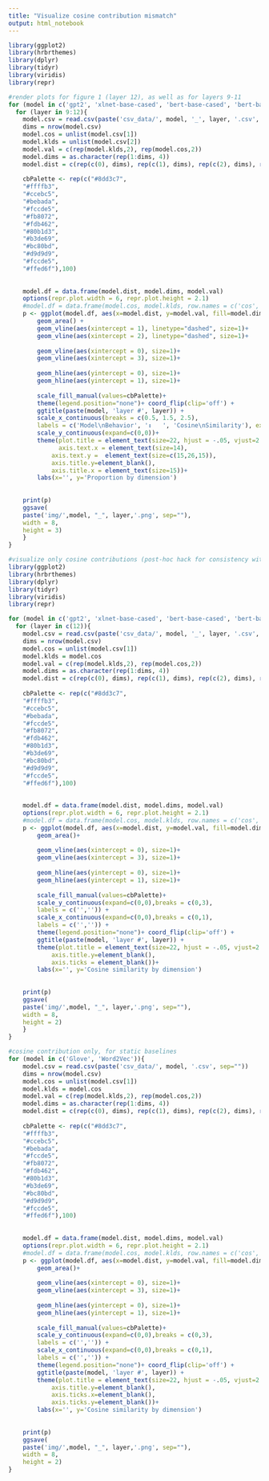 ---
title: "Visualize cosine contribution mismatch"
output: html_notebook
---

```{r}
library(ggplot2)
library(hrbrthemes)
library(dplyr)
library(tidyr)
library(viridis)
library(repr)

#render plots for figure 1 (layer 12), as well as for layers 9-11
for (model in c('gpt2', 'xlnet-base-cased', 'bert-base-cased', 'bert-base-uncased', 'roberta-base')){
  for (layer in 9:12){
    model.csv = read.csv(paste('csv_data/', model, '_', layer, '.csv', sep=""))
    dims = nrow(model.csv)
    model.cos = unlist(model.csv[1])
    model.klds = unlist(model.csv[2])
    model.val = c(rep(model.klds,2), rep(model.cos,2))
    model.dims = as.character(rep(1:dims, 4))
    model.dist = c(rep(c(0), dims), rep(c(1), dims), rep(c(2), dims), rep(c(3), dims))
    
    cbPalette <- rep(c("#8dd3c7",
    "#ffffb3",
    "#ccebc5",
    "#bebada",
    "#fccde5",
    "#fb8072",
    "#fdb462",
    "#80b1d3",
    "#b3de69",
    "#bc80bd",
    "#d9d9d9",
    "#fccde5",
    "#ffed6f"),100)
    
    
    model.df = data.frame(model.dist, model.dims, model.val)
    options(repr.plot.width = 6, repr.plot.height = 2.1)
    #model.df = data.frame(model.cos, model.klds, row.names = c('cos', 'kld'))
    p <- ggplot(model.df, aes(x=model.dist, y=model.val, fill=model.dims)) + 
        geom_area() + 
        geom_vline(aes(xintercept = 1), linetype="dashed", size=1)+
        geom_vline(aes(xintercept = 2), linetype="dashed", size=1)+
      
        geom_vline(aes(xintercept = 0), size=1)+
        geom_vline(aes(xintercept = 3), size=1)+
      
        geom_hline(aes(yintercept = 0), size=1)+
        geom_hline(aes(yintercept = 1), size=1)+
      
        scale_fill_manual(values=cbPalette)+ 
        theme(legend.position="none")+ coord_flip(clip='off') + 
        ggtitle(paste(model, 'layer #', layer)) +
        scale_x_continuous(breaks = c(0.5, 1.5, 2.5),
        labels = c('Model\nBehavior', '↕   ', 'Cosine\nSimilarity'), expand = c(0,0))+
        scale_y_continuous(expand=c(0,0))+
        theme(plot.title = element_text(size=22, hjust = -.05, vjust=2.4),
              axis.text.x = element_text(size=14),
            axis.text.y =  element_text(size=c(15,26,15)),
            axis.title.y=element_blank(),
            axis.title.x = element_text(size=15))+
        labs(x='', y='Proportion by dimension')
   
    
    print(p)
    ggsave(
    paste('img/',model, "_", layer,'.png', sep=""),
    width = 8,
    height = 3)
    }
}
```

```{r}
#visualize only cosine contributions (post-hoc hack for consistency with previous plot)
library(ggplot2)
library(hrbrthemes)
library(dplyr)
library(tidyr)
library(viridis)
library(repr)

for (model in c('gpt2', 'xlnet-base-cased', 'bert-base-cased', 'bert-base-uncased', 'roberta-base')){
  for (layer in c(12)){
    model.csv = read.csv(paste('csv_data/', model, '_', layer, '.csv', sep=""))
    dims = nrow(model.csv)
    model.cos = unlist(model.csv[1])
    model.klds = model.cos
    model.val = c(rep(model.klds,2), rep(model.cos,2))
    model.dims = as.character(rep(1:dims, 4))
    model.dist = c(rep(c(0), dims), rep(c(1), dims), rep(c(2), dims), rep(c(3), dims))
    
    cbPalette <- rep(c("#8dd3c7",
    "#ffffb3",
    "#ccebc5",
    "#bebada",
    "#fccde5",
    "#fb8072",
    "#fdb462",
    "#80b1d3",
    "#b3de69",
    "#bc80bd",
    "#d9d9d9",
    "#fccde5",
    "#ffed6f"),100)
    
    
    model.df = data.frame(model.dist, model.dims, model.val)
    options(repr.plot.width = 6, repr.plot.height = 2.1)
    #model.df = data.frame(model.cos, model.klds, row.names = c('cos', 'kld'))
    p <- ggplot(model.df, aes(x=model.dist, y=model.val, fill=model.dims)) + 
        geom_area()+
      
        geom_vline(aes(xintercept = 0), size=1)+
        geom_vline(aes(xintercept = 3), size=1)+
      
        geom_hline(aes(yintercept = 0), size=1)+
        geom_hline(aes(yintercept = 1), size=1)+
      
        scale_fill_manual(values=cbPalette)+ 
        scale_y_continuous(expand=c(0,0),breaks = c(0,3),
        labels = c('','')) +
        scale_x_continuous(expand=c(0,0),breaks = c(0,1),
        labels = c('','')) +
        theme(legend.position="none")+ coord_flip(clip='off') + 
        ggtitle(paste(model, 'layer #', layer)) +
        theme(plot.title = element_text(size=22, hjust = -.05, vjust=2.4),
            axis.title.y=element_blank(),
            axis.ticks = element_blank())+
        labs(x='', y='Cosine similarity by dimension')
   
    
    print(p)
    ggsave(
    paste('img/',model, "_", layer,'.png', sep=""),
    width = 8,
    height = 2)
    }
}
```


```{r}
#cosine contribution only, for static baselines
for (model in c('Glove', 'Word2Vec')){
    model.csv = read.csv(paste('csv_data/', model, '.csv', sep=""))
    dims = nrow(model.csv)
    model.cos = unlist(model.csv[1])
    model.klds = model.cos
    model.val = c(rep(model.klds,2), rep(model.cos,2))
    model.dims = as.character(rep(1:dims, 4))
    model.dist = c(rep(c(0), dims), rep(c(1), dims), rep(c(2), dims), rep(c(3), dims))
    
    cbPalette <- rep(c("#8dd3c7",
    "#ffffb3",
    "#ccebc5",
    "#bebada",
    "#fccde5",
    "#fb8072",
    "#fdb462",
    "#80b1d3",
    "#b3de69",
    "#bc80bd",
    "#d9d9d9",
    "#fccde5",
    "#ffed6f"),100)
    
    
    model.df = data.frame(model.dist, model.dims, model.val)
    options(repr.plot.width = 6, repr.plot.height = 2.1)
    #model.df = data.frame(model.cos, model.klds, row.names = c('cos', 'kld'))
    p <- ggplot(model.df, aes(x=model.dist, y=model.val, fill=model.dims)) + 
        geom_area()+
      
        geom_vline(aes(xintercept = 0), size=1)+
        geom_vline(aes(xintercept = 3), size=1)+
      
        geom_hline(aes(yintercept = 0), size=1)+
        geom_hline(aes(yintercept = 1), size=1)+
      
        scale_fill_manual(values=cbPalette)+ 
        scale_y_continuous(expand=c(0,0),breaks = c(0,3),
        labels = c('','')) +
        scale_x_continuous(expand=c(0,0),breaks = c(0,1),
        labels = c('','')) +
        theme(legend.position="none")+ coord_flip(clip='off') + 
        ggtitle(paste(model, 'layer #', layer)) +
        theme(plot.title = element_text(size=22, hjust = -.05, vjust=2.4),
            axis.title.y=element_blank(),
            axis.ticks.x=element_blank(),
            axis.ticks.y=element_blank())+
        labs(x='', y='Cosine similarity by dimension')
   
    
    print(p)
    ggsave(
    paste('img/',model, "_", layer,'.png', sep=""),
    width = 8,
    height = 2)
}
```

